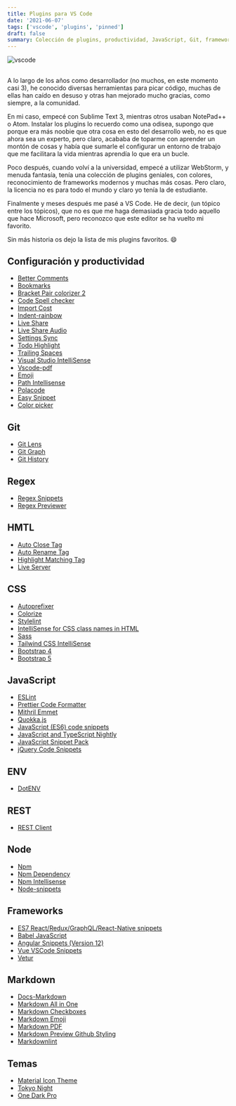 ```yaml
---
title: Plugins para VS Code
date: '2021-06-07'
tags: ['vscode', 'plugins', 'pinned']
draft: false
summary: Colección de plugins, productividad, JavaScript, Git, frameworks...
---
```


<div className="flex justify-center">
  <Image alt="vscode" src="/static/blog/vscode/vscode.jpg" width={768} height={476} />
</div>

<section>

##

A lo largo de los años como desarrollador (no muchos, en este momento casi 3), he conocido diversas herramientas para picar código, muchas de ellas han caído en desuso y otras han mejorado mucho gracias, como siempre, a la comunidad.

En mi caso, empecé con Sublime Text 3, mientras otros usaban NotePad++ o Atom. Instalar los plugins lo recuerdo como una odisea, supongo que porque era más noobie que otra cosa en esto del desarrollo web, no es que ahora sea un experto, pero claro, acababa de toparme con aprender un montón de cosas y había que sumarle el configurar un entorno de trabajo que me facilitara la vida mientras aprendía lo que era un bucle.

Poco después, cuando volví a la universidad, empecé a utilizar WebStorm, y menuda fantasía, tenía una colección de plugins geniales, con colores, reconocimiento de frameworks modernos y muchas más cosas. Pero claro, la licencia no es para todo el mundo y claro yo tenía la de estudiante.

Finalmente y meses después me pasé a VS Code. He de decir, (un tópico entre los tópicos), que no es que me haga demasiada gracia todo aquello que hace Microsoft, pero reconozco que este editor se ha vuelto mi favorito.

Sin más historia os dejo la lista de mis plugins favoritos. 😄

</section>

<section>

## Configuración y productividad

- [Better Comments](https://marketplace.visualstudio.com/items?itemName=aaron-bond.better-comments)
- [Bookmarks](https://marketplace.visualstudio.com/items?itemName=alefragnani.Bookmarks)
- [Bracket Pair colorizer 2](https://marketplace.visualstudio.com/items?itemName=CoenraadS.bracket-pair-colorizer-2)
- [Code Spell checker](https://marketplace.visualstudio.com/items?itemName=streetsidesoftware.code-spell-checker)
- [Import Cost](https://marketplace.visualstudio.com/items?itemName=wix.vscode-import-cost)
- [Indent-rainbow](https://marketplace.visualstudio.com/items?itemName=oderwat.indent-rainbow)
- [Live Share](https://marketplace.visualstudio.com/items?itemName=MS-vsliveshare.vsliveshare)
- [Live Share Audio](https://marketplace.visualstudio.com/items?itemName=MS-vsliveshare.vsliveshare-audio)
- [Settings Sync](https://marketplace.visualstudio.com/items?itemName=Shan.code-settings-sync)
- [Todo Highlight](https://marketplace.visualstudio.com/items?itemName=wayou.vscode-todo-highlight)
- [Trailing Spaces](https://marketplace.visualstudio.com/items?itemName=shardulm94.trailing-spaces)
- [Visual Studio IntelliSense](https://marketplace.visualstudio.com/items?itemName=VisualStudioExptTeam.vscodeintellicode)
- [Vscode-pdf](https://marketplace.visualstudio.com/items?itemName=tomoki1207.pdf)
- [Emoji](https://marketplace.visualstudio.com/items?itemName=Perkovec.emoji)
- [Path Intellisense](https://marketplace.visualstudio.com/items?itemName=christian-kohler.path-intellisense)
- [Polacode](https://marketplace.visualstudio.com/items?itemName=pnp.polacode)
- [Easy Snippet](https://marketplace.visualstudio.com/items?itemName=inu1255.easy-snippet)
- [Color picker](https://marketplace.visualstudio.com/items?itemName=anseki.vscode-color)

</section>

<section>

## Git

- [Git Lens](https://marketplace.visualstudio.com/items?itemName=eamodio.gitlens)
- [Git Graph](https://marketplace.visualstudio.com/items?itemName=mhutchie.git-graph)
- [Git History](https://marketplace.visualstudio.com/items?itemName=donjayamanne.githistory)

</section>

<section>

## Regex

- [Regex Snippets](https://marketplace.visualstudio.com/items?itemName=Monish.regexsnippets)
- [Regex Previewer](https://marketplace.visualstudio.com/items?itemName=chrmarti.regex)

</section>

<section>

## HMTL

- [Auto Close Tag](https://marketplace.visualstudio.com/items?itemName=formulahendry.auto-close-tag)
- [Auto Rename Tag](https://marketplace.visualstudio.com/items?itemName=formulahendry.auto-rename-tag)
- [Highlight Matching Tag](https://marketplace.visualstudio.com/items?itemName=vincaslt.highlight-matching-tag)
- [Live Server](https://marketplace.visualstudio.com/items?itemName=ritwickdey.LiveServer)

</section>

<section>

## CSS

- [Autoprefixer](https://marketplace.visualstudio.com/items?itemName=mrmlnc.vscode-autoprefixer)
- [Colorize](https://marketplace.visualstudio.com/items?itemName=kamikillerto.vscode-colorize)
- [Stylelint](https://marketplace.visualstudio.com/items?itemName=stylelint.vscode-stylelint)
- [IntelliSense for CSS class names in HTML](https://marketplace.visualstudio.com/items?itemName=Zignd.html-css-class-completion)
- [Sass](https://marketplace.visualstudio.com/items?itemName=Syler.sass-indented)
- [Tailwind CSS IntelliSense](https://marketplace.visualstudio.com/items?itemName=bradlc.vscode-tailwindcss)
- [Bootstrap 4](https://marketplace.visualstudio.com/items?itemName=thekalinga.bootstrap4-vscode)
- [Bootstrap 5](https://marketplace.visualstudio.com/items?itemName=HansUXdev.bootstrap5-snippets)

</section>

<section>

## JavaScript

- [ESLint](https://marketplace.visualstudio.com/items?itemName=dbaeumer.vscode-eslint)
- [Prettier Code Formatter](https://marketplace.visualstudio.com/items?itemName=esbenp.prettier-vscode)
- [Mithril Emmet](https://marketplace.visualstudio.com/items?itemName=FallenMax.mithril-emmet)
- [Quokka.js](https://marketplace.visualstudio.com/items?itemName=WallabyJs.quokka-vscode)
- [JavaScript (ES6) code snippets](https://marketplace.visualstudio.com/items?itemName=xabikos.JavaScriptSnippets)
- [JavaScript and TypeScript Nightly](https://marketplace.visualstudio.com/items?itemName=ms-vscode.vscode-typescript-next)
- [JavaScript Snippet Pack](https://marketplace.visualstudio.com/items?itemName=akamud.vscode-javascript-snippet-pack)
- [jQuery Code Snippets](https://marketplace.visualstudio.com/items?itemName=donjayamanne.jquerysnippets)

</section>

<section>

## ENV

- [DotENV](https://marketplace.visualstudio.com/items?itemName=mikestead.dotenv)

</section>

<section>

## REST

- [REST Client](https://marketplace.visualstudio.com/items?itemName=humao.rest-client)

</section>

<section>

## Node

- [Npm](https://marketplace.visualstudio.com/items?itemName=eg2.vscode-npm-script)
- [Npm Dependency](https://marketplace.visualstudio.com/items?itemName=howardzuo.vscode-npm-dependency)
- [Npm Intellisense](https://marketplace.visualstudio.com/items?itemName=christian-kohler.npm-intellisense)
- [Node-snippets](https://marketplace.visualstudio.com/items?itemName=chris-noring.node-snippets)

</section>

<section>

## Frameworks

- [ES7 React/Redux/GraphQL/React-Native snippets](https://marketplace.visualstudio.com/items?itemName=dsznajder.es7-react-js-snippets)
- [Babel JavaScript](https://marketplace.visualstudio.com/items?itemName=mgmcdermott.vscode-language-babel)
- [Angular Snippets (Version 12)](https://marketplace.visualstudio.com/items?itemName=johnpapa.Angular2)
- [Vue VSCode Snippets](https://marketplace.visualstudio.com/items?itemName=sdras.vue-vscode-snippets)
- [Vetur](https://marketplace.visualstudio.com/items?itemName=octref.vetur)

</section>

<section>

## Markdown

- [Docs-Markdown](https://marketplace.visualstudio.com/items?itemName=docsmsft.docs-markdown)
- [Markdown All in One](https://marketplace.visualstudio.com/items?itemName=yzhang.markdown-all-in-one)
- [Markdown Checkboxes](https://marketplace.visualstudio.com/items?itemName=bierner.markdown-checkbox)
- [Markdown Emoji](https://marketplace.visualstudio.com/items?itemName=bierner.markdown-emoji)
- [Markdown PDF](https://marketplace.visualstudio.com/items?itemName=yzane.markdown-pdf)
- [Markdown Preview Github Styling](https://marketplace.visualstudio.com/items?itemName=bierner.markdown-preview-github-styles)
- [Markdownlint](https://marketplace.visualstudio.com/items?itemName=DavidAnson.vscode-markdownlint)

</section>

<section>

## Temas

- [Material Icon Theme](https://marketplace.visualstudio.com/items?itemName=PKief.material-icon-theme)
- [Tokyo Night](https://marketplace.visualstudio.com/items?itemName=enkia.tokyo-night)
- [One Dark Pro](https://marketplace.visualstudio.com/items?itemName=zhuangtongfa.Material-theme)

</section>
